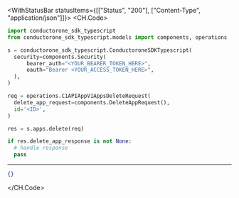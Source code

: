 

<WithStatusBar statusItems={[["Status", "200"], ["Content-Type", "application/json"]]}>
  <CH.Code>
  ```python Delete.py
  import conductorone_sdk_typescript
from conductorone_sdk_typescript.models import components, operations

s = conductorone_sdk_typescript.ConductoroneSDKTypescript(
    security=components.Security(
        bearer_auth="<YOUR_BEARER_TOKEN_HERE>",
        oauth="Bearer <YOUR_ACCESS_TOKEN_HERE>",
    ),
)

req = operations.C1APIAppV1AppsDeleteRequest(
    delete_app_request=components.DeleteAppRequest(),
    id='<ID>',
)

res = s.apps.delete(req)

if res.delete_app_response is not None:
    # handle response
    pass
  ```
  ---

  ```json Example Response
  {}
  ```
  </CH.Code>
</WithStatusBar>
